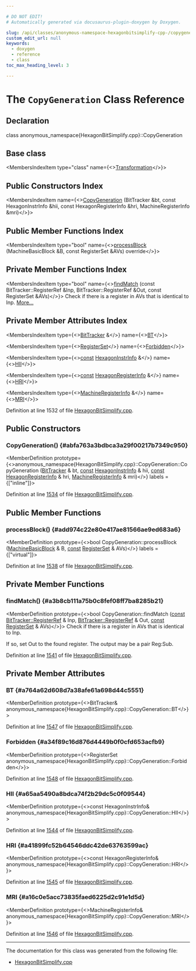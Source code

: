 ```yaml
---

# DO NOT EDIT!
# Automatically generated via docusaurus-plugin-doxygen by Doxygen.

slug: /api/classes/anonymous-namespace-hexagonbitsimplify-cpp-/copygeneration
custom_edit_url: null
keywords:
  - doxygen
  - reference
  - class
toc_max_heading_level: 3

---
```





# The `CopyGeneration` Class Reference

<DoxygenPage pluginConfig={pluginConfig}>



## Declaration

<CodeBlock>class anonymous_namespace{HexagonBitSimplify.cpp}::CopyGeneration</CodeBlock>

## Base class

<MembersIndex>

<MembersIndexItem
  type="class"
  name={<><a href="/docs/api/classes/anonymous-namespace-hexagonbitsimplify-cpp-/transformation">Transformation</a></>}>
</MembersIndexItem>

</MembersIndex>

## Public Constructors Index

<MembersIndex>

<MembersIndexItem
  name={<><a href="#abfa763a3bdbca3a29f00217b7349c950">CopyGeneration</a> (BitTracker &amp;bt, const HexagonInstrInfo &amp;hii, const HexagonRegisterInfo &amp;hri, MachineRegisterInfo &amp;mri)</>}>
</MembersIndexItem>

</MembersIndex>

## Public Member Functions Index

<MembersIndex>

<MembersIndexItem
  type="bool"
  name={<><a href="#add974c22e80e417ae81566ae9ed683a6">processBlock</a> (MachineBasicBlock &amp;B, const RegisterSet &amp;AVs) override</>}>
</MembersIndexItem>

</MembersIndex>

## Private Member Functions Index

<MembersIndex>

<MembersIndexItem
  type="bool"
  name={<><a href="#a3b8cb111a75b0c8fef08ff7ba8285b21">findMatch</a> (const BitTracker::RegisterRef &amp;Inp, BitTracker::RegisterRef &amp;Out, const RegisterSet &amp;AVs)</>}>
Check if there is a register in AVs that is identical to Inp. <a href="#a3b8cb111a75b0c8fef08ff7ba8285b21">More...</a>
</MembersIndexItem>

</MembersIndex>

## Private Member Attributes Index

<MembersIndex>

<MembersIndexItem
  type={<><a href="/docs/api/structs/llvm/bittracker">BitTracker</a> &amp;</>}
  name={<><a href="#a764a62d608d7a38afe61a698d44c5551">BT</a></>}>
</MembersIndexItem>

<MembersIndexItem
  type={<><a href="/docs/api/structs/anonymous-namespace-hexagonbitsimplify-cpp-/registerset">RegisterSet</a></>}
  name={<><a href="#a34f89c16d876d4449b0f0cfd653acfb9">Forbidden</a></>}>
</MembersIndexItem>

<MembersIndexItem
  type={<><a href="/docs/api/files/lib/lib/target/lib/target/aarch64/aarch64promoteconstant-cpp/#a90f8350fecae261c25be85d38b451bff">const</a> <a href="/docs/api/classes/llvm/hexagoninstrinfo">HexagonInstrInfo</a> &amp;</>}
  name={<><a href="#a65aa5490a8bdca74f2b29dc5c0f09544">HII</a></>}>
</MembersIndexItem>

<MembersIndexItem
  type={<><a href="/docs/api/files/lib/lib/target/lib/target/aarch64/aarch64promoteconstant-cpp/#a90f8350fecae261c25be85d38b451bff">const</a> <a href="/docs/api/classes/llvm/hexagonregisterinfo">HexagonRegisterInfo</a> &amp;</>}
  name={<><a href="#a41899fc52b64546ddc42de63763599ac">HRI</a></>}>
</MembersIndexItem>

<MembersIndexItem
  type={<><a href="/docs/api/classes/llvm/machineregisterinfo">MachineRegisterInfo</a> &amp;</>}
  name={<><a href="#a16c0e5acc73835faed6225d2c91e1d5d">MRI</a></>}>
</MembersIndexItem>

</MembersIndex>


Definition at line 1532 of file <a href="/docs/api/files/lib/lib/target/lib/target/hexagon/hexagonbitsimplify-cpp">HexagonBitSimplify.cpp</a>.

<SectionDefinition>

## Public Constructors

### CopyGeneration() {#abfa763a3bdbca3a29f00217b7349c950}

<MemberDefinition
  prototype={<>anonymous&#95;namespace&#123;HexagonBitSimplify.cpp&#125;::CopyGeneration::CopyGeneration (<a href="/docs/api/structs/llvm/bittracker">BitTracker</a> &amp; bt, <a href="/docs/api/files/lib/lib/target/lib/target/aarch64/aarch64promoteconstant-cpp/#a90f8350fecae261c25be85d38b451bff">const</a> <a href="/docs/api/classes/llvm/hexagoninstrinfo">HexagonInstrInfo</a> &amp; hii, <a href="/docs/api/files/lib/lib/target/lib/target/aarch64/aarch64promoteconstant-cpp/#a90f8350fecae261c25be85d38b451bff">const</a> <a href="/docs/api/classes/llvm/hexagonregisterinfo">HexagonRegisterInfo</a> &amp; hri, <a href="/docs/api/classes/llvm/machineregisterinfo">MachineRegisterInfo</a> &amp; mri)</>}
  labels = {["inline"]}>

Definition at line <a href="/docs/api/files/lib/lib/target/lib/target/hexagon/hexagonbitsimplify-cpp/#l01534">1534</a> of file <a href="/docs/api/files/lib/lib/target/lib/target/hexagon/hexagonbitsimplify-cpp">HexagonBitSimplify.cpp</a>.
</MemberDefinition>

</SectionDefinition>

<SectionDefinition>

## Public Member Functions

### processBlock() {#add974c22e80e417ae81566ae9ed683a6}

<MemberDefinition
  prototype={<>bool CopyGeneration::processBlock (<a href="/docs/api/classes/llvm/machinebasicblock">MachineBasicBlock</a> &amp; B, <a href="/docs/api/files/lib/lib/target/lib/target/aarch64/aarch64promoteconstant-cpp/#a90f8350fecae261c25be85d38b451bff">const</a> <a href="/docs/api/structs/anonymous-namespace-hexagonbitsimplify-cpp-/registerset">RegisterSet</a> &amp; AVs)</>}
  labels = {["virtual"]}>

Definition at line <a href="/docs/api/files/lib/lib/target/lib/target/hexagon/hexagonbitsimplify-cpp/#l01538">1538</a> of file <a href="/docs/api/files/lib/lib/target/lib/target/hexagon/hexagonbitsimplify-cpp">HexagonBitSimplify.cpp</a>.
</MemberDefinition>

</SectionDefinition>

<SectionDefinition>

## Private Member Functions

### findMatch() {#a3b8cb111a75b0c8fef08ff7ba8285b21}

<MemberDefinition
  prototype={<>bool CopyGeneration::findMatch (<a href="/docs/api/files/lib/lib/target/lib/target/aarch64/aarch64promoteconstant-cpp/#a90f8350fecae261c25be85d38b451bff">const</a> <a href="/docs/api/structs/llvm/bittracker/registerref">BitTracker::RegisterRef</a> &amp; Inp, <a href="/docs/api/structs/llvm/bittracker/registerref">BitTracker::RegisterRef</a> &amp; Out, <a href="/docs/api/files/lib/lib/target/lib/target/aarch64/aarch64promoteconstant-cpp/#a90f8350fecae261c25be85d38b451bff">const</a> <a href="/docs/api/structs/anonymous-namespace-hexagonbitsimplify-cpp-/registerset">RegisterSet</a> &amp; AVs)</>}>
Check if there is a register in AVs that is identical to Inp.

If so, set Out to the found register. The output may be a pair Reg:Sub.

Definition at line <a href="/docs/api/files/lib/lib/target/lib/target/hexagon/hexagonbitsimplify-cpp/#l01541">1541</a> of file <a href="/docs/api/files/lib/lib/target/lib/target/hexagon/hexagonbitsimplify-cpp">HexagonBitSimplify.cpp</a>.
</MemberDefinition>

</SectionDefinition>

<SectionDefinition>

## Private Member Attributes

### BT {#a764a62d608d7a38afe61a698d44c5551}

<MemberDefinition
  prototype={<>BitTracker&amp; anonymous&#95;namespace&#123;HexagonBitSimplify.cpp&#125;::CopyGeneration::BT</>}>

Definition at line <a href="/docs/api/files/lib/lib/target/lib/target/hexagon/hexagonbitsimplify-cpp/#l01547">1547</a> of file <a href="/docs/api/files/lib/lib/target/lib/target/hexagon/hexagonbitsimplify-cpp">HexagonBitSimplify.cpp</a>.
</MemberDefinition>

### Forbidden {#a34f89c16d876d4449b0f0cfd653acfb9}

<MemberDefinition
  prototype={<>RegisterSet anonymous&#95;namespace&#123;HexagonBitSimplify.cpp&#125;::CopyGeneration::Forbidden</>}>

Definition at line <a href="/docs/api/files/lib/lib/target/lib/target/hexagon/hexagonbitsimplify-cpp/#l01548">1548</a> of file <a href="/docs/api/files/lib/lib/target/lib/target/hexagon/hexagonbitsimplify-cpp">HexagonBitSimplify.cpp</a>.
</MemberDefinition>

### HII {#a65aa5490a8bdca74f2b29dc5c0f09544}

<MemberDefinition
  prototype={<>const HexagonInstrInfo&amp; anonymous&#95;namespace&#123;HexagonBitSimplify.cpp&#125;::CopyGeneration::HII</>}>

Definition at line <a href="/docs/api/files/lib/lib/target/lib/target/hexagon/hexagonbitsimplify-cpp/#l01544">1544</a> of file <a href="/docs/api/files/lib/lib/target/lib/target/hexagon/hexagonbitsimplify-cpp">HexagonBitSimplify.cpp</a>.
</MemberDefinition>

### HRI {#a41899fc52b64546ddc42de63763599ac}

<MemberDefinition
  prototype={<>const HexagonRegisterInfo&amp; anonymous&#95;namespace&#123;HexagonBitSimplify.cpp&#125;::CopyGeneration::HRI</>}>

Definition at line <a href="/docs/api/files/lib/lib/target/lib/target/hexagon/hexagonbitsimplify-cpp/#l01545">1545</a> of file <a href="/docs/api/files/lib/lib/target/lib/target/hexagon/hexagonbitsimplify-cpp">HexagonBitSimplify.cpp</a>.
</MemberDefinition>

### MRI {#a16c0e5acc73835faed6225d2c91e1d5d}

<MemberDefinition
  prototype={<>MachineRegisterInfo&amp; anonymous&#95;namespace&#123;HexagonBitSimplify.cpp&#125;::CopyGeneration::MRI</>}>

Definition at line <a href="/docs/api/files/lib/lib/target/lib/target/hexagon/hexagonbitsimplify-cpp/#l01546">1546</a> of file <a href="/docs/api/files/lib/lib/target/lib/target/hexagon/hexagonbitsimplify-cpp">HexagonBitSimplify.cpp</a>.
</MemberDefinition>

</SectionDefinition>

<hr/>

The documentation for this class was generated from the following file:

<ul>
<li><a href="/docs/api/files/lib/lib/target/lib/target/hexagon/hexagonbitsimplify-cpp">HexagonBitSimplify.cpp</a></li>
</ul>

</DoxygenPage>
